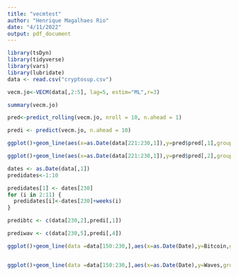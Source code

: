 ```yaml
---
title: "vecmtest"
author: "Henrique Magalhaes Rio"
date: "4/11/2022"
output: pdf_document
---
```



```r

library(tsDyn)
library(tidyverse)
library(vars)
library(lubridate)
data <- read.csv("cryptosup.csv")


```



```r
vecm.jo<-VECM(data[,2:5], lag=5, estim="ML",r=3)

summary(vecm.jo)
```

```r
pred<-predict_rolling(vecm.jo, nroll = 10, n.ahead = 1)

predi <- predict(vecm.jo, n.ahead = 10)
```


```r
ggplot()+geom_line(aes(x=as.Date(data[221:230,1]),y=pred$pred[,1],group=1),color="red")+geom_line(data =data,aes(x=as.Date(Date),y=Bitcoin,group=1))
```


```r
ggplot()+geom_line(aes(x=as.Date(data[221:230,1]),y=pred$pred[,2],group=1),color="cyan")+geom_line(data =data,aes(x=as.Date(Date),y=Cardano,group=1))
```

```r
dates <- as.Date(data[,1])
predidates<-1:10

predidates[1] <- dates[230]
for (i in 2:11) {
  predidates[i]<-dates[230]+weeks(i)
}

predibtc <- c(data[230,2],predi[,1])

prediwav <- c(data[230,5],predi[,4])
```






```r

  
ggplot()+geom_line(data =data[150:230,],aes(x=as.Date(Date),y=Bitcoin,group=1))+geom_line(aes(x=as.Date(predidates),y=predibtc),color="red")+labs(y="Price", x="Date",title = "Bitcoin")+scale_x_date(date_labels = "%m-%Y",breaks = scales::pretty_breaks(n = 15))



```

```r

  
ggplot()+geom_line(data =data[150:230,],aes(x=as.Date(Date),y=Waves,group=1))+geom_line(aes(x=as.Date(predidates),y=prediwav),color="red")+labs(y="Price", x="Date",title = "Bitcoin")+scale_x_date(date_labels = "%m-%Y",breaks = scales::pretty_breaks(n = 15))



```



